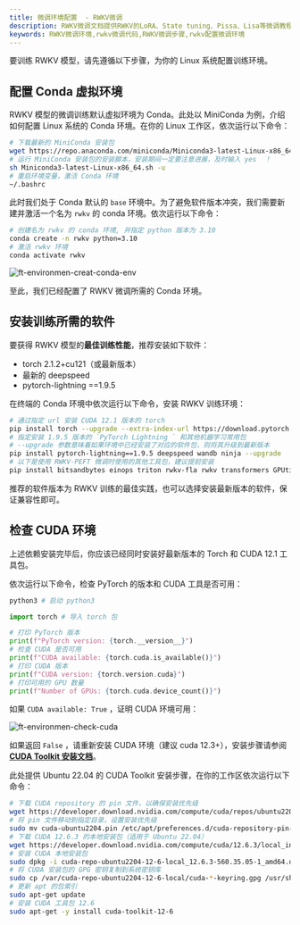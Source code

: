 ```yaml
---
title: 微调环境配置  - RWKV微调
description: RWKV微调文档提供RWKV的LoRA、State tuning、Pissa、Lisa等微调教程，通过微调RWKV模型，可以强化模型在特定任务上的表现，或者让模型扮演某个特定的角色。
keywords: RWKV微调环境,rwkv微调代码,RWKV微调步骤,rwkv配置微调环境
---
```



要训练 RWKV 模型，请先遵循以下步骤，为你的 Linux 系统配置训练环境。

##  配置 Conda 虚拟环境

RWKV 模型的微调训练默认虚拟环境为 Conda。此处以 MiniConda 为例，介绍如何配置 Linux 系统的 Conda 环境。在你的 Linux 工作区，依次运行以下命令：

``` bash copy
# 下载最新的 MiniConda 安装包
wget https://repo.anaconda.com/miniconda/Miniconda3-latest-Linux-x86_64.sh
# 运行 MiniConda 安装包的安装脚本，安装期间一定要注意进展，及时输入 yes  ！
sh Miniconda3-latest-Linux-x86_64.sh -u
# 重启环境变量，激活 Conda 环境
~/.bashrc
```
此时我们处于 Conda 默认的 `base` 环境中。为了避免软件版本冲突，我们需要新建并激活一个名为 `rwkv` 的 conda 环境。依次运行以下命令：

``` bash copy
# 创建名为 rwkv 的 conda 环境, 并指定 python 版本为 3.10
conda create -n rwkv python=3.10
# 激活 rwkv 环境
conda activate rwkv
```
![ft-environmen-creat-conda-env](./imgs/ft-environmen-creat-conda-env.png)

至此，我们已经配置了 RWKV 微调所需的 Conda 环境。

## 安装训练所需的软件

要获得 RWKV 模型的**最佳训练性能**，推荐安装如下软件：

- torch 2.1.2+cu121（或最新版本）
- 最新的 deepspeed
- pytorch-lightning ==1.9.5

在终端的 Conda 环境中依次运行以下命令，安装 RWKV 训练环境：

``` bash copy
# 通过指定 url 安装 CUDA 12.1 版本的 torch
pip install torch --upgrade --extra-index-url https://download.pytorch.org/whl/cu121
# 指定安装 1.9.5 版本的 `PyTorch Lightning ` 和其他机器学习常用包
# --upgrade 参数意味着如果环境中已经安装了对应的软件包，则将其升级到最新版本
pip install pytorch-lightning==1.9.5 deepspeed wandb ninja --upgrade
# 以下是使用 RWKV-PEFT 微调时使用的其他工具包，建议提前安装
pip install bitsandbytes einops triton rwkv-fla rwkv transformers GPUtil plotly gradio datasets

```

<Callout type="info" emoji="ℹ️">
推荐的软件版本为 RWKV 训练的最佳实践，也可以选择安装最新版本的软件，保证兼容性即可。
</Callout>

## 检查 CUDA 环境

上述依赖安装完毕后，你应该已经同时安装好最新版本的 Torch 和 CUDA 12.1 工具包。

依次运行以下命令，检查 PyTorch 的版本和 CUDA 工具是否可用：
```python
python3 # 启动 python3

import torch # 导入 torch 包

# 打印 PyTorch 版本
print(f"PyTorch version: {torch.__version__}") 
# 检查 CUDA 是否可用
print(f"CUDA available: {torch.cuda.is_available()}")
# 打印 CUDA 版本
print(f"CUDA version: {torch.version.cuda}")
# 打印可用的 GPU 数量
print(f"Number of GPUs: {torch.cuda.device_count()}")
```

如果 `CUDA available: True` ，证明 CUDA 环境可用：

![ft-environmen-check-cuda](./imgs/ft-environmen-check-cuda.png)

如果返回 `False` ，请重新安装 CUDA 环境（建议 cuda 12.3+），安装步骤请参阅 [**CUDA Toolkit 安装文档**](https://developer.nvidia.com/cuda-downloads)。

此处提供 Ubuntu 22.04 的 CUDA Toolkit 安装步骤，在你的工作区依次运行以下命令：

``` bash copy
# 下载 CUDA repository 的 pin 文件，以确保安装优先级
wget https://developer.download.nvidia.com/compute/cuda/repos/ubuntu2204/x86_64/cuda-ubuntu2204.pin
# 将 pin 文件移动到指定目录，设置安装优先级
sudo mv cuda-ubuntu2204.pin /etc/apt/preferences.d/cuda-repository-pin-600
# 下载 CUDA 12.6.3 的本地安装包（适用于 Ubuntu 22.04）
wget https://developer.download.nvidia.com/compute/cuda/12.6.3/local_installers/cuda-repo-ubuntu2204-12-6-local_12.6.3-560.35.05-1_amd64.deb
# 安装 CUDA 本地安装包
sudo dpkg -i cuda-repo-ubuntu2204-12-6-local_12.6.3-560.35.05-1_amd64.deb
# 将 CUDA 安装包的 GPG 密钥复制到系统密钥库
sudo cp /var/cuda-repo-ubuntu2204-12-6-local/cuda-*-keyring.gpg /usr/share/keyrings/
# 更新 apt 的包索引
sudo apt-get update
# 安装 CUDA 工具包 12.6
sudo apt-get -y install cuda-toolkit-12-6
```

